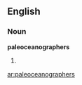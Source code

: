 ==English==

===Noun===
'''paleoceanographers'''

# {{plural of|paleoceanographer}}

[[ar:paleoceanographers]]